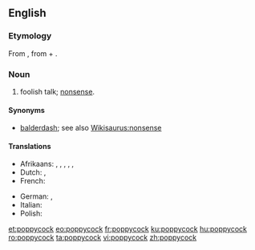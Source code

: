 ==English==

===Etymology===
From {{etyl|nl|en}} {{m|nl|pappekak}}, from {{m|nl|pap||soft}} + {{m|nl|kak||excrement}}.

===Noun===
{{en-noun|-|s}}

# {{label|en|colloquial}} foolish talk; [[nonsense]].

====Synonyms====
* [[balderdash]]; see also [[Wikisaurus:nonsense]]

====Translations====
{{trans-top|nonsense}}
* Afrikaans: {{t|af|pappekak}}, {{t|af|nonsens}}, {{t|af|onsin}}, {{t|af|snert}}, {{t|af|twak}}, {{t|af|stront}}
* Dutch: {{t+|nl|onzin}}, {{t+|nl|nonsens}}
* French: {{t+|fr|baliverne|f}}
{{trans-mid}}
* German: {{t+|de|Quatsch|m}}, {{t|de|Dünnschiß|m}}
* Italian: {{t+|it|stupidaggine|f}}
* Polish: {{t|pl|bzdury|f-p}}
{{trans-bottom}}

[[et:poppycock]]
[[eo:poppycock]]
[[fr:poppycock]]
[[ku:poppycock]]
[[hu:poppycock]]
[[ro:poppycock]]
[[ta:poppycock]]
[[vi:poppycock]]
[[zh:poppycock]]